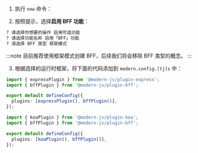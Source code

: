 
1. 执行 `new` 命令：

<PackageManagerTabs command="run new" />

2. 按照提示，选择**启用 BFF 功能**：

```bash
? 请选择你想要的操作 启用可选功能
? 请选择功能名称 启用「BFF」功能
? 请选择 BFF 类型 框架模式
```

:::note
目前推荐使用框架模式创建 BFF，后续我们将会移除 BFF 类型的概念。
:::

3. 根据选择的运行时框架，将下面的代码添加到 `modern.config.[tj]s` 中：


<Tabs>
  <TabItem value="express" label="Express.js" default>

```ts title="modern.config.ts"
import { expressPlugin } from '@modern-js/plugin-express';
import { bffPlugin } from '@modern-js/plugin-bff';

export default defineConfig({
  plugins: [expressPlugin(), bffPlugin()],
});
```

  </TabItem>
  <TabItem value="koa" label="Koa.js">

```ts title="modern.config.ts"
import { koaPlugin } from '@modern-js/plugin-koa';
import { bffPlugin } from '@modern-js/plugin-bff';

export default defineConfig({
  plugins: [koaPlugin(), bffPlugin()],
});
```

  </TabItem>
</Tabs>
